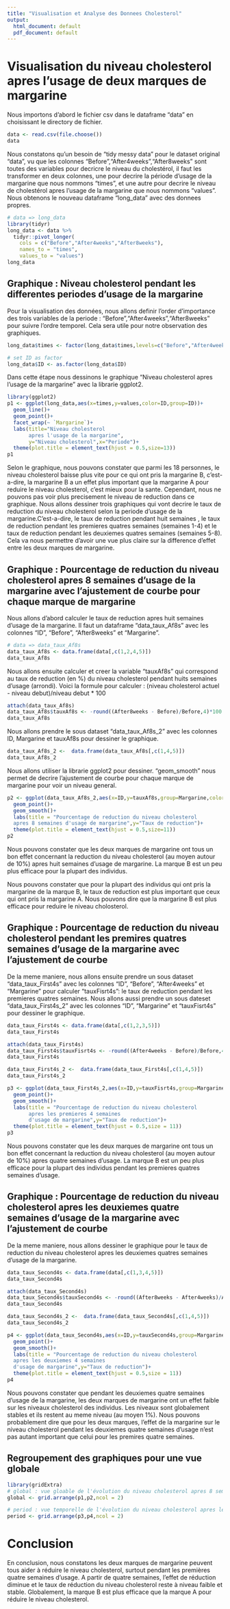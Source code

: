 ---
title: "Visualisation et Analyse des Donnees Cholesterol"
output:
  html_document: default
  pdf_document: default
---

# Visualisation du niveau cholesterol apres l'usage de deux marques de margarine


Nous importons d'abord le fichier csv dans le dataframe "data" en choisissant le directory de fichier.

```{r}
data <- read.csv(file.choose())
data
```


Nous constatons qu'un besoin de "tidy messy data" pour le dataset original "data", vu que les colonnes "Before","After4weeks","After8weeks" sont toutes des variables pour decricre le niveau du cholestérol, il faut les transformer en deux colonnes, une pour decrire la période d'usage de la margarine que nous nommons "times", et une autre pour decrire le niveau de cholestérol apres l'usage de la margarine que nous nommons "values". Nous obtenons le nouveau dataframe "long_data" avec des donnees propres.

```{r}
# data => long_data
library(tidyr)
long_data <- data %>%
  tidyr::pivot_longer(
    cols = c("Before","After4weeks","After8weeks"),
    names_to = "times",
    values_to = "values") 
long_data
```


## Graphique : Niveau cholesterol pendant les differentes periodes d'usage de la margarine

Pour la visualisation des données, nous allons definir l'order d'importance des trois variables de la periode : "Before","After4weeks","After8weeks" pour suivre l'ordre temporel. Cela sera utile pour notre observation des graphiques. 

```{r}
long_data$times <- factor(long_data$times,levels=c("Before","After4weeks","After8weeks"))
```

```{r}
# set ID as factor
long_data$ID <- as.factor(long_data$ID)
```

Dans cette étape nous dessinons le graphique "Niveau cholesterol apres l'usage de la margarine" avec la librarie ggplot2.

```{r}
library(ggplot2)
p1 <- ggplot(long_data,aes(x=times,y=values,color=ID,group=ID))+
  geom_line()+
  geom_point()+
  facet_wrap(~ `Margarine`)+
  labs(title="Niveau cholesterol 
       apres l'usage de la margarine",
       y="Niveau cholesterol",x="Periode")+
  theme(plot.title = element_text(hjust = 0.5,size=13))
p1
```

Selon le graphique, nous pouvons constater que parmi les 18 personnes, le niveau cholesterol baisse plus vite pour ce qui ont pris la margarine B, c'est-a-dire, la margarine B a un effet plus important que la margarine A pour reduire le niveau cholesterol, c'est mieux pour la sante. 
Cependant, nous ne pouvons pas voir plus precisement le niveau de reduction dans ce graphique. Nous allons dessiner trois graphiques qui vont decrire le taux de reduction du niveau cholesterol selon la periode d'usage de la margarine.C'est-a-dire, le taux de reduction pendant huit semaines , le taux de reduction pendant les premieres quatres semaines (semaines 1-4) et le taux de reduction pendant les deuxiemes quatres semaines (semaines 5-8). Cela va nous permettre d'avoir une vue plus claire sur la difference d'effet entre les deux marques de margarine. 


## Graphique : Pourcentage de reduction du niveau cholesterol apres 8 semaines d'usage de la margarine avec l'ajustement de courbe pour chaque marque de margarine 

Nous allons d'abord calculer le taux de reduction apres huit semaines d'usage de la margarine. Il faut un dataframe "data_taux_Af8s" avec les colonnes "ID", "Before", "After8weeks" et "Margarine".

```{r}
# data => data_taux_Af8s
data_taux_Af8s <- data.frame(data[,c(1,2,4,5)])
data_taux_Af8s
```

Nous allons ensuite calculer et creer la variable "tauxAf8s" qui correspond au taux de reduction (en %) du niveau cholesterol pendant huits semaines d'usage (arrondi). Voici la formule pour calculer : 
(niveau cholesterol actuel - niveau debut)/niveau debut * 100 

```{r}
attach(data_taux_Af8s)
data_taux_Af8s$tauxAf8s <- -round((After8weeks - Before)/Before,4)*100
data_taux_Af8s
```
Nous allons prendre le sous dataset "data_taux_Af8s_2" avec les colonnes ID, Margarine et tauxAf8s pour dessiner le graphique.

```{r}
data_taux_Af8s_2 <-  data.frame(data_taux_Af8s[,c(1,4,5)])
data_taux_Af8s_2
```

Nous allons utiliser la librarie ggplot2 pour dessiner. "geom_smooth" nous permet de decrire l'ajustement de courbe pour chaque marque de margarine pour voir un niveau general.

```{r}
p2 <- ggplot(data_taux_Af8s_2,aes(x=ID,y=tauxAf8s,group=Margarine,color=Margarine))+
  geom_point()+
  geom_smooth()+
  labs(title = "Pourcentage de reduction du niveau cholesterol 
  apres 8 semaines d'usage de margarine",y="Taux de reduction")+
  theme(plot.title = element_text(hjust = 0.5,size=11))
p2
```

Nous pouvons constater que les deux marques de margarine ont tous un bon effet concernant la reduction du niveau cholesterol (au moyen autour de 10%) apres huit semaines d'usage de margarine. La marque B est un peu plus efficace pour la plupart des individus. 

Nous pouvons constater que pour la plupart des individus qui ont pris la margarine de la marque B, le taux de reduction est plus important que ceux qui ont pris la margarine A. Nous pouvons dire que la margarine B est plus efficace pour reduire le niveau cholosterol. 


## Graphique : Pourcentage de reduction du niveau cholesterol pendant les premires quatres semaines d'usage de la margarine avec l'ajustement de courbe 

De la meme maniere, nous allons ensuite prendre un sous dataset "data_taux_First4s" avec les colonnes "ID", "Before", "After4weeks" et "Margarine" pour calculer "tauxFisrt4s": le taux de reduction pendant les premieres quatres semaines. Nous allons aussi prendre un sous dateset "data_taux_First4s_2" avec les colonnes "ID", "Margarine" et "tauxFisrt4s" pour dessiner le graphique. 

```{r}
data_taux_First4s <- data.frame(data[,c(1,2,3,5)])
data_taux_First4s
```


```{r}
attach(data_taux_First4s)
data_taux_First4s$tauxFisrt4s <- -round((After4weeks - Before)/Before,4)*100
data_taux_First4s
```

```{r}
data_taux_First4s_2 <-  data.frame(data_taux_First4s[,c(1,4,5)])
data_taux_First4s_2
```
```{r}
p3 <- ggplot(data_taux_First4s_2,aes(x=ID,y=tauxFisrt4s,group=Margarine,color=Margarine))+
  geom_point()+
  geom_smooth()+
  labs(title = "Pourcentage de reduction du niveau cholesterol 
       apres les premieres 4 semaines 
       d'usage de margarine",y="Taux de reduction")+
  theme(plot.title = element_text(hjust = 0.5,size = 11))
p3
```

Nous pouvons constater que les deux marques de margarine ont tous un bon effet concernant la reduction du niveau cholesterol (au moyen autour de 10%) apres quatre semaines d'usage. La marque B est un peu plus efficace pour la plupart des individus pendant les premieres quatres semaines d'usage. 


## Graphique : Pourcentage de reduction du niveau cholesterol apres les deuxiemes quatre semaines d'usage de la margarine avec l'ajustement de courbe 

De la meme maniere, nous allons dessiner le graphique pour le taux de reduction du niveau cholesterol apres les deuxiemes quatres semaines d'usage de la margarine. 

```{r}
data_taux_Second4s <- data.frame(data[,c(1,3,4,5)])
data_taux_Second4s
```

```{r}
attach(data_taux_Second4s)
data_taux_Second4s$tauxSecond4s <- -round((After8weeks - After4weeks)/After4weeks,4)*100
data_taux_Second4s
```

```{r}
data_taux_Second4s_2 <-  data.frame(data_taux_Second4s[,c(1,4,5)])
data_taux_Second4s_2
```
```{r}
p4 <- ggplot(data_taux_Second4s,aes(x=ID,y=tauxSecond4s,group=Margarine,color=Margarine))+
  geom_point()+
  geom_smooth()+
  labs(title = "Pourcentage de reduction du niveau cholesterol 
  apres les deuxiemes 4 semaines 
  d'usage de margarine",y="Taux de reduction")+
  theme(plot.title = element_text(hjust = 0.5,size = 11))
p4
```

Nous pouvons constater que pendant les deuxiemes quatre semaines d'usage de la margarine, les deux marques de margarine ont un effet faible sur les niveaux cholesterol des individus. Les niveaux sont globalement stables et ils restent au meme niveau (au moyen 1%). Nous pouvons probablement dire que pour les deux marques, l'effet de la margarine sur le niveau cholesterol pendant les deuxiemes quatre semaines d'usage n'est pas autant important que celui pour les premires quatre semaines. 


## Regroupement des graphiques pour une vue globale 

```{r}
library(gridExtra)
# global : vue gloable de l'évolution du niveau cholesterol apres 8 semaines d'usage de la margarine
global <- grid.arrange(p1,p2,ncol = 2)

# period : vue temporelle de l'évolution du niveau cholesterol apres les premieres et les deuxiemes quatre semaines d'usage de la margarine
period <- grid.arrange(p3,p4,ncol = 2)
```


# Conclusion 

En conclusion, nous constatons les deux marques de margarine peuvent tous aider à réduire le niveau cholesterol, surtout pendant les premières quatre semaines d'usage. A partir de quatre semaines, l'effet de réduction diminue et le taux de réduction du niveau cholesterol reste à niveau faible et stable. Globalement, la marque B est plus efficace que la marque A pour réduire le niveau cholesterol. 
